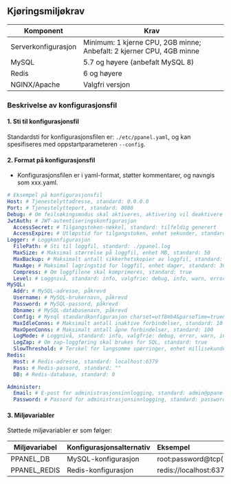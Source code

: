 ## Kjøringsmiljøkrav

| Komponent           | Krav                                                                 |
| ------------------- | -------------------------------------------------------------------- |
| Serverkonfigurasjon | Minimum: 1 kjerne CPU, 2GB minne; Anbefalt: 2 kjerner CPU, 4GB minne |
| MySQL               | 5.7 og høyere (anbefalt MySQL 8)                                     |
| Redis               | 6 og høyere                                                          |
| NGINX/Apache        | Valgfri versjon                                                      |

### Beskrivelse av konfigurasjonsfil

#### 1. Sti til konfigurasjonsfil

Standardsti for konfigurasjonsfilen er: `./etc/ppanel.yaml`, og kan spesifiseres med oppstartparameteren `--config`.

#### 2. Format på konfigurasjonsfil

- Konfigurasjonsfilen er i yaml-format, støtter kommentarer, og navngis som xxx.yaml.

```yaml
# Eksempel på konfigurasjonsfil
Host: # Tjenestelyttadresse, standard: 0.0.0.0
Port: # Tjenestelytteport, standard: 8080
Debug: # Om feilsøkingsmodus skal aktiveres, aktivering vil deaktivere bakgrunnsloggføring, standard: false
JwtAuth: # JWT-autentiseringskonfigurasjon
  AccessSecret: # Tilgangstoken-nøkkel, standard: tilfeldig generert
  AccessExpire: # Utløpstid for tilgangstoken, enhet sekunder, standard: 604800
Logger: # Loggkonfigurasjon
  FilePath: # Sti til loggfil, standard: ./ppanel.log
  MaxSize: # Maksimal størrelse på loggfil, enhet MB, standard: 50
  MaxBackup: # Maksimalt antall sikkerhetskopier av loggfil, standard: 3
  MaxAge: # Maksimal lagringstid for loggfil, enhet dager, standard: 30
  Compress: # Om loggfilene skal komprimeres, standard: true
  Level: # Loggnivå, standard: info, valgfrie: debug, info, warn, error, panic, fatal
MySQL:
  Addr: # MySQL-adresse, påkrevd
  Username: # MySQL-brukernavn, påkrevd
  Password: # MySQL-passord, påkrevd
  Dbname: # MySQL-databasenavn, påkrevd
  Config: # Mysql standardkonfigurasjon charset=utf8mb4&parseTime=true&loc=Asia%2FShanghai
  MaxIdleConns: # Maksimalt antall inaktive forbindelser, standard: 10
  MaxOpenConns: # Maksimalt antall åpne forbindelser, standard: 100
  LogMode: # Loggnivå, standard: info, valgfrie: debug, error, warn, info
  LogZap: # Om zap-loggføring skal brukes for SQL, standard: true
  SlowThreshold: # Terskel for langsomme spørringer, enhet millisekunder, standard: 1000
Redis:
  Host: # Redis-adresse, standard: localhost:6379
  Pass: # Redis-passord, standard: ""
  DB: # Redis-database, standard: 0

Administer:
  Email: # E-post for administrasjonsinnlogging, standard: admin@ppanel.dev
  Password: # Passord for administrasjonsinnlogging, standard: password
```

#### 3. Miljøvariabler

Støttede miljøvariabler er som følger:

| Miljøvariabel | Konfigurasjonsalternativ | Eksempel                                   |
| ------------- | ------------------------ | :----------------------------------------- |
| PPANEL_DB     | MySQL-konfigurasjon      | root:password@tcp(localhost:3306)/vpnboard |
| PPANEL_REDIS  | Redis-konfigurasjon      | redis://localhost:6379                     |


<Giscus />

